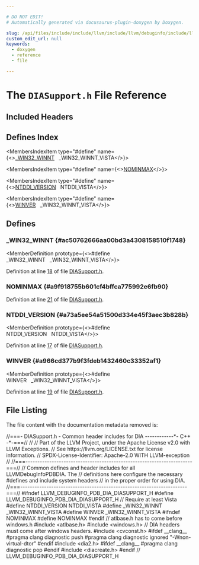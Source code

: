 ```yaml
---

# DO NOT EDIT!
# Automatically generated via docusaurus-plugin-doxygen by Doxygen.

slug: /api/files/include/include/llvm/include/llvm/debuginfo/include/llvm/debuginfo/pdb/include/llvm/debuginfo/pdb/dia/diasupport-h
custom_edit_url: null
keywords:
  - doxygen
  - reference
  - file

---
```





# The `DIASupport.h` File Reference

<DoxygenPage pluginConfig={pluginConfig}>



## Included Headers

<IncludesList>
<IncludesListItem
  filePath="atlbase.h"
  permalink=""
  isLocal="false" />
<IncludesListItem
  filePath="windows.h"
  permalink=""
  isLocal="false" />
<IncludesListItem
  filePath="cvconst.h"
  permalink=""
  isLocal="false" />
<IncludesListItem
  filePath="dia2.h"
  permalink=""
  isLocal="false" />
<IncludesListItem
  filePath="diacreate.h"
  permalink=""
  isLocal="false" />
</IncludesList>

## Defines Index

<MembersIndex>

<MembersIndexItem
  type="#define"
  name={<><a href="#ac50762666aa00bd3a4308158510f1748">&#95;WIN32&#95;WINNT</a>&nbsp;&nbsp;&nbsp;&#95;WIN32&#95;WINNT&#95;VISTA</>}>
</MembersIndexItem>

<MembersIndexItem
  type="#define"
  name={<><a href="#a9f918755b601cf4bffca775992e6fb90">NOMINMAX</a></>}>
</MembersIndexItem>

<MembersIndexItem
  type="#define"
  name={<><a href="#a73a5ee54a51500d334e45f3aec3b828b">NTDDI&#95;VERSION</a>&nbsp;&nbsp;&nbsp;NTDDI&#95;VISTA</>}>
</MembersIndexItem>

<MembersIndexItem
  type="#define"
  name={<><a href="#a966cd377b9f3fdeb1432460c33352af1">WINVER</a>&nbsp;&nbsp;&nbsp;&#95;WIN32&#95;WINNT&#95;VISTA</>}>
</MembersIndexItem>

</MembersIndex>


<SectionDefinition>

## Defines

### &#95;WIN32&#95;WINNT {#ac50762666aa00bd3a4308158510f1748}

<MemberDefinition
  prototype={<>#define &#95;WIN32&#95;WINNT&nbsp;&nbsp;&nbsp;&#95;WIN32&#95;WINNT&#95;VISTA</>}>

Definition at line <a href="#l00018">18</a> of file <a href="/docs/api/files/include/include/llvm/include/llvm/debuginfo/include/llvm/debuginfo/pdb/include/llvm/debuginfo/pdb/dia/diasupport-h">DIASupport.h</a>.
</MemberDefinition>

### NOMINMAX {#a9f918755b601cf4bffca775992e6fb90}

<MemberDefinition
  prototype="#define NOMINMAX">

Definition at line <a href="#l00021">21</a> of file <a href="/docs/api/files/include/include/llvm/include/llvm/debuginfo/include/llvm/debuginfo/pdb/include/llvm/debuginfo/pdb/dia/diasupport-h">DIASupport.h</a>.
</MemberDefinition>

### NTDDI&#95;VERSION {#a73a5ee54a51500d334e45f3aec3b828b}

<MemberDefinition
  prototype={<>#define NTDDI&#95;VERSION&nbsp;&nbsp;&nbsp;NTDDI&#95;VISTA</>}>

Definition at line <a href="#l00017">17</a> of file <a href="/docs/api/files/include/include/llvm/include/llvm/debuginfo/include/llvm/debuginfo/pdb/include/llvm/debuginfo/pdb/dia/diasupport-h">DIASupport.h</a>.
</MemberDefinition>

### WINVER {#a966cd377b9f3fdeb1432460c33352af1}

<MemberDefinition
  prototype={<>#define WINVER&nbsp;&nbsp;&nbsp;&#95;WIN32&#95;WINNT&#95;VISTA</>}>

Definition at line <a href="#l00019">19</a> of file <a href="/docs/api/files/include/include/llvm/include/llvm/debuginfo/include/llvm/debuginfo/pdb/include/llvm/debuginfo/pdb/dia/diasupport-h">DIASupport.h</a>.
</MemberDefinition>

</SectionDefinition>

## File Listing

The file content with the documentation metadata removed is:

<ProgramListing>

<Link id="l00001" /><CodeLine lineNumber="1"><span class="doxyHighlightComment">//===- DIASupport.h - Common header includes for DIA ------------&#42;- C++ -&#42;-===//</span></CodeLine>
<Link id="l00002" /><CodeLine lineNumber="2"><span class="doxyHighlightComment">//</span></CodeLine>
<Link id="l00003" /><CodeLine lineNumber="3"><span class="doxyHighlightComment">// Part of the LLVM Project, under the Apache License v2.0 with LLVM Exceptions.</span></CodeLine>
<Link id="l00004" /><CodeLine lineNumber="4"><span class="doxyHighlightComment">// See https://llvm.org/LICENSE.txt for license information.</span></CodeLine>
<Link id="l00005" /><CodeLine lineNumber="5"><span class="doxyHighlightComment">// SPDX-License-Identifier: Apache-2.0 WITH LLVM-exception</span></CodeLine>
<Link id="l00006" /><CodeLine lineNumber="6"><span class="doxyHighlightComment">//</span></CodeLine>
<Link id="l00007" /><CodeLine lineNumber="7"><span class="doxyHighlightComment">//===----------------------------------------------------------------------===//</span></CodeLine>
<Link id="l00008" /><CodeLine lineNumber="8"><span class="doxyHighlightComment">// Common defines and header includes for all LLVMDebugInfoPDBDIA.  The</span></CodeLine>
<Link id="l00009" /><CodeLine lineNumber="9"><span class="doxyHighlightComment">// definitions here configure the necessary #defines and include system headers</span></CodeLine>
<Link id="l00010" /><CodeLine lineNumber="10"><span class="doxyHighlightComment">// in the proper order for using DIA.</span></CodeLine>
<Link id="l00011" /><CodeLine lineNumber="11"><span class="doxyHighlightComment">//===----------------------------------------------------------------------===//</span></CodeLine>
<Link id="l00012" /><CodeLine lineNumber="12"></CodeLine>
<Link id="l00013" /><CodeLine lineNumber="13"><span class="doxyHighlightPreprocessor">#ifndef LLVM&#95;DEBUGINFO&#95;PDB&#95;DIA&#95;DIASUPPORT&#95;H</span></CodeLine>
<Link id="l00014" /><CodeLine lineNumber="14"><span class="doxyHighlightPreprocessor">#define LLVM&#95;DEBUGINFO&#95;PDB&#95;DIA&#95;DIASUPPORT&#95;H</span></CodeLine>
<Link id="l00015" /><CodeLine lineNumber="15"></CodeLine>
<Link id="l00016" /><CodeLine lineNumber="16"><span class="doxyHighlightComment">// Require at least Vista</span></CodeLine>
<Link id="l00017" /><CodeLine lineNumber="17" lineLink="#a73a5ee54a51500d334e45f3aec3b828b"><span class="doxyHighlightPreprocessor">#define NTDDI&#95;VERSION NTDDI&#95;VISTA</span></CodeLine>
<Link id="l00018" /><CodeLine lineNumber="18" lineLink="#ac50762666aa00bd3a4308158510f1748"><span class="doxyHighlightPreprocessor">#define &#95;WIN32&#95;WINNT &#95;WIN32&#95;WINNT&#95;VISTA</span></CodeLine>
<Link id="l00019" /><CodeLine lineNumber="19" lineLink="#a966cd377b9f3fdeb1432460c33352af1"><span class="doxyHighlightPreprocessor">#define WINVER &#95;WIN32&#95;WINNT&#95;VISTA</span></CodeLine>
<Link id="l00020" /><CodeLine lineNumber="20"><span class="doxyHighlightPreprocessor">#ifndef NOMINMAX</span></CodeLine>
<Link id="l00021" /><CodeLine lineNumber="21" lineLink="#a9f918755b601cf4bffca775992e6fb90"><span class="doxyHighlightPreprocessor">#define NOMINMAX</span></CodeLine>
<Link id="l00022" /><CodeLine lineNumber="22"><span class="doxyHighlightPreprocessor">#endif</span></CodeLine>
<Link id="l00023" /><CodeLine lineNumber="23"></CodeLine>
<Link id="l00024" /><CodeLine lineNumber="24"><span class="doxyHighlightComment">// atlbase.h has to come before windows.h</span></CodeLine>
<Link id="l00025" /><CodeLine lineNumber="25"><span class="doxyHighlightPreprocessor">#include &lt;atlbase.h&gt;</span></CodeLine>
<Link id="l00026" /><CodeLine lineNumber="26"><span class="doxyHighlightPreprocessor">#include &lt;windows.h&gt;</span></CodeLine>
<Link id="l00027" /><CodeLine lineNumber="27"></CodeLine>
<Link id="l00028" /><CodeLine lineNumber="28"><span class="doxyHighlightComment">// DIA headers must come after windows headers.</span></CodeLine>
<Link id="l00029" /><CodeLine lineNumber="29"><span class="doxyHighlightPreprocessor">#include &lt;cvconst.h&gt;</span></CodeLine>
<Link id="l00030" /><CodeLine lineNumber="30"><span class="doxyHighlightPreprocessor">#ifdef &#95;&#95;clang&#95;&#95;</span></CodeLine>
<Link id="l00031" /><CodeLine lineNumber="31"><span class="doxyHighlightPreprocessor">#pragma clang diagnostic push</span></CodeLine>
<Link id="l00032" /><CodeLine lineNumber="32"><span class="doxyHighlightPreprocessor">#pragma clang diagnostic ignored &quot;-Wnon-virtual-dtor&quot;</span></CodeLine>
<Link id="l00033" /><CodeLine lineNumber="33"><span class="doxyHighlightPreprocessor">#endif</span></CodeLine>
<Link id="l00034" /><CodeLine lineNumber="34"><span class="doxyHighlightPreprocessor">#include &lt;dia2.h&gt;</span></CodeLine>
<Link id="l00035" /><CodeLine lineNumber="35"><span class="doxyHighlightPreprocessor">#ifdef &#95;&#95;clang&#95;&#95;</span></CodeLine>
<Link id="l00036" /><CodeLine lineNumber="36"><span class="doxyHighlightPreprocessor">#pragma clang diagnostic pop</span></CodeLine>
<Link id="l00037" /><CodeLine lineNumber="37"><span class="doxyHighlightPreprocessor">#endif</span></CodeLine>
<Link id="l00038" /><CodeLine lineNumber="38"><span class="doxyHighlightPreprocessor">#include &lt;diacreate.h&gt;</span></CodeLine>
<Link id="l00039" /><CodeLine lineNumber="39"></CodeLine>
<Link id="l00040" /><CodeLine lineNumber="40"><span class="doxyHighlightPreprocessor">#endif </span><span class="doxyHighlightComment">// LLVM&#95;DEBUGINFO&#95;PDB&#95;DIA&#95;DIASUPPORT&#95;H</span></CodeLine>

</ProgramListing>


</DoxygenPage>
